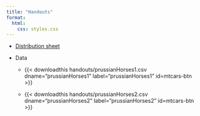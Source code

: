 ```yaml
---
title: "Handouts"
format: 
  html:
    css: styles.css
---
```


-   [Distribution sheet](handouts/distribution_sheet.pdf)

-   Data

    -   

        {{< downloadthis handouts/prussianHorses1.csv dname="prussianHorses1" label="prussianHorses1" id=mtcars-btn >}}

    -   

        {{< downloadthis handouts/prussianHorses2.csv dname="prussianHorses2" label="prussianHorses2" id=mtcars-btn >}}
